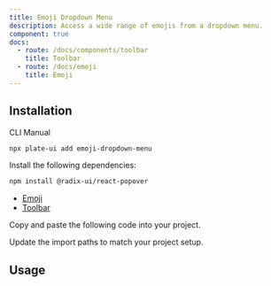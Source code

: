 ```yaml
---
title: Emoji Dropdown Menu
description: Access a wide range of emojis from a dropdown menu.
component: true
docs:
  - route: /docs/components/toolbar
    title: Toolbar
  - route: /docs/emoji
    title: Emoji
---
```


<ComponentPreview name="playground-demo" id="emoji" />

## Installation

<Tabs defaultValue="cli">

<TabsList>
<TabsTrigger value="cli">CLI</TabsTrigger>
<TabsTrigger value="manual">Manual</TabsTrigger>
</TabsList>
<TabsContent value="cli">

```bash
npx plate-ui add emoji-dropdown-menu
```

</TabsContent>

<TabsContent value="manual">

<Steps>

<Step>

Install the following dependencies:

```bash
npm install @radix-ui/react-popover
```

- [Emoji](/docs/emoji)
- [Toolbar](/docs/components/toolbar)

</Step>

<Step>

Copy and paste the following code into your project.

</Step>

<ComponentSource name="emoji-dropdown-menu" />
<ComponentSource name="emoji-icons" />
<ComponentSource name="emoji-picker" />
<ComponentSource name="emoji-picker-content" />
<ComponentSource name="emoji-picker-navigation" />
<ComponentSource name="emoji-picker-preview" />
<ComponentSource name="emoji-picker-search-and-clear" />
<ComponentSource name="emoji-picker-search-bar" />

<Step>

Update the import paths to match your project setup.

</Step>

</Steps>

</TabsContent>

</Tabs>

## Usage

<ComponentSource name="fixed-toolbar-buttons" />
